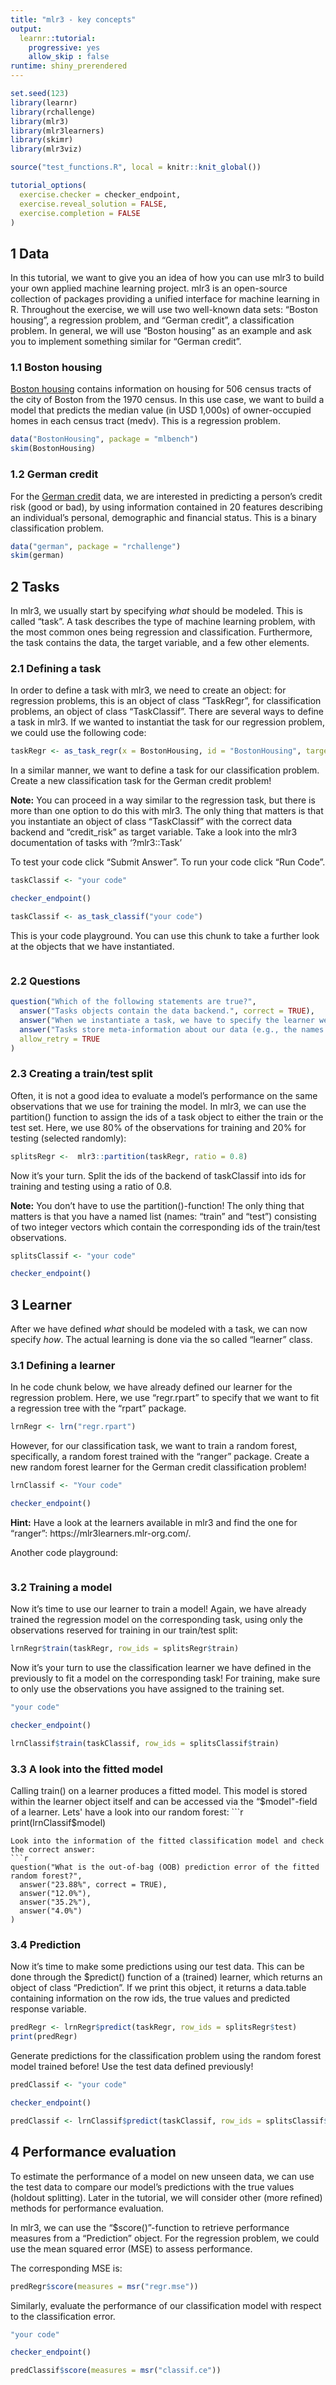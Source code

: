 ```yaml
---
title: "mlr3 - key concepts"
output:
  learnr::tutorial:
    progressive: yes
    allow_skip : false
runtime: shiny_prerendered
---
```


```r
set.seed(123)
library(learnr)
library(rchallenge)
library(mlr3)
library(mlr3learners)
library(skimr)
library(mlr3viz)

source("test_functions.R", local = knitr::knit_global())

tutorial_options(
  exercise.checker = checker_endpoint,
  exercise.reveal_solution = FALSE,
  exercise.completion = FALSE
)
```

## 1 Data {data-progressive=FALSE}
In this tutorial, we want to give you an idea of how you can use mlr3 to build your own applied machine learning project. mlr3 is an open-source collection of packages providing a unified interface for machine learning in R.
Throughout the exercise, we will use two well-known data sets: "Boston housing", a regression problem, and "German credit", a classification problem. In general, we will use "Boston housing" as an example and ask you to implement something similar for "German credit".

### 1.1 Boston housing
[Boston housing](https://www.cs.toronto.edu/~delve/data/boston/bostonDetail.html) contains information on housing for 506 census tracts of the city of Boston from the 1970 census. In this use case, we want to build a model that predicts the median value (in USD 1,000s) of owner-occupied homes in each census tract (medv). This is a regression problem.
```r
data("BostonHousing", package = "mlbench")
skim(BostonHousing)
```

### 1.2 German credit
For the [German credit](https://archive.ics.uci.edu/ml/datasets/statlog+(german+credit+data)) data, we are interested in predicting a person's credit risk (good or bad), by using information contained in 20 features describing an individual's personal, demographic and financial status. This is a binary classification problem.
```r
data("german", package = "rchallenge")
skim(german)
```


## 2 Tasks
In mlr3, we usually start by specifying *what* should be modeled. This is called "task". A task describes the type of machine learning problem, with the most common ones being regression and classification. Furthermore, the task contains the data, the target variable, and a few other elements.

### 2.1 Defining a task
In order to define a task with mlr3, we need to create an object: for regression problems, this is an object of class "TaskRegr", for classification problems, an object of class "TaskClassif". There are several ways to define a task in mlr3. If we wanted to instantiat the task for our regression problem, we could use the following code:  
```r
taskRegr <- as_task_regr(x = BostonHousing, id = "BostonHousing", target = "medv")
```

In a similar manner, we want to define a task for our classification problem. Create a new classification task for the German credit problem!  

<div id="task-formal">
**Note:** You can proceed in a way similar to the regression task, but there is more than one option to do this with mlr3. The only thing that matters is that you instantiate an object of class "TaskClassif" with the correct data backend and "credit_risk" as target variable. Take a look into the mlr3 documentation of tasks with '?mlr3::Task'
</div>

To test your code click "Submit Answer". To run your code click "Run Code".

```r
taskClassif <- "your code"
```

```r
checker_endpoint()
```

```r
taskClassif <- as_task_classif("your code")
```

This is your code playground. You can use this chunk to take a further look at the objects that we have instantiated.
```r

```

### 2.2 Questions
```r
question("Which of the following statements are true?",
  answer("Tasks objects contain the data backend.", correct = TRUE),
  answer("When we instantiate a task, we have to specify the learner we want to solve it with."),
  answer("Tasks store meta-information about our data (e.g., the names and types of the feature variables in the data)", correct = TRUE),
  allow_retry = TRUE
)
``` 

### 2.3 Creating a train/test split 
Often, it is not a good idea to evaluate a model's performance on the same observations that we use for training the model. In mlr3, we can use the partition() function to assign the ids of a task object to either the train or the test set. Here, we use 80% of the observations for training and 20% for testing (selected randomly):
```r
splitsRegr <-  mlr3::partition(taskRegr, ratio = 0.8)
```

Now it's your turn. Split the ids of the backend of taskClassif into ids for training and testing using a ratio of 0.8. 

<div id="split-hint">
**Note:** You don't have to use the partition()-function! 
The only thing that matters is that you have a named list (names: "train " and "test") consisting of two integer vectors which contain the corresponding ids of the train/test observations.
</div>

```r
splitsClassif <- "your code"
```

```r
checker_endpoint()
```


## 3 Learner
After we have defined *what* should be modeled with a task, we can now specify *how*. The actual learning is done via the so called "learner" class.

### 3.1 Defining a learner
In he code chunk below, we have already defined our learner for the regression problem. Here, we use "regr.rpart" to specify that we want to fit a regression tree with the "rpart" package.
```r
lrnRegr <- lrn("regr.rpart")
```

However, for our classification task, we want to train a random forest, specifically, a random forest trained with the "ranger" package. Create a new random forest learner for the German credit classification problem!

```r
lrnClassif <- "Your code"
```

```r
checker_endpoint()
```

<div id="filter-hint">
**Hint:** Have a look at the learners available in mlr3 and find the one for "ranger": https://mlr3learners.mlr-org.com/.
</div>

Another code playground:
```r

```

### 3.2 Training a model
Now it's time to use our learner to train a model! Again, we have already trained the regression model on the corresponding task, using only the observations reserved for training in our train/test split:

```r
lrnRegr$train(taskRegr, row_ids = splitsRegr$train)
```

Now it's your turn to use the classification learner we have defined in the previously to fit a model on the corresponding task! For training, make sure to only use the observations you have assigned to the training set.

```r
"your code"
```

```r
checker_endpoint()
```

```r
lrnClassif$train(taskClassif, row_ids = splitsClassif$train)
```

### 3.3 A look into the fitted model
Calling train() on a learner produces a fitted model. This model is stored within the learner object itself and can be accessed via the "$model"-field of a learner.
Lets' have a look into our random forest:
```r
print(lrnClassif$model)
```
Look into the information of the fitted classification model and check the correct answer: 
```r
question("What is the out-of-bag (OOB) prediction error of the fitted random forest?",
  answer("23.88%", correct = TRUE),
  answer("12.0%"),
  answer("35.2%"),
  answer("4.0%")
)
```

### 3.4 Prediction
Now it's time to make some predictions using our test data. This can be done through the $predict() function of a (trained) learner, which returns an object of class "Prediction". If we print this object, it returns a data.table containing information on the row ids, the true values and predicted response variable.

```r
predRegr <- lrnRegr$predict(taskRegr, row_ids = splitsRegr$test)
print(predRegr)
```

Generate predictions for the classification problem using the random forest model trained before! Use the test data defined previously!

```r
predClassif <- "your code"
```

```r
checker_endpoint()
```

```r
predClassif <- lrnClassif$predict(taskClassif, row_ids = splitsClassif$test)
```

## 4 Performance evaluation
To estimate the performance of a model on new unseen data, we can use the test data to compare our model's predictions with the true values (holdout splitting). Later in the tutorial, we will consider other (more refined) methods for performance evaluation. 

In mlr3, we can use the "$score()"-function to retrieve performance measures from a "Prediction" object. For the regression problem, we could use the mean squared error (MSE) to assess performance.

The corresponding MSE is:
```r
predRegr$score(measures = msr("regr.mse"))
```

Similarly, evaluate the performance of our classification model with respect to the classification error. 
```r
"your code"
```

```r
checker_endpoint()
```

```r
predClassif$score(measures = msr("classif.ce"))
```

